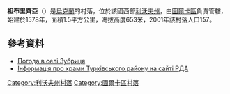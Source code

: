 {{coord|49|6|10|N|23|12|11|E|scale:100000|display=title}}

'''祖布里齊亞'''（{{lang-uk|Зубриця}}）是[[烏克蘭|烏克蘭]]的村落，位於該國西部[[利沃夫州|利沃夫州]]，由[[圖爾卡區|圖爾卡區]]負責管轄，始建於1578年，面積1.5平方公里，海拔高度653米，2001年該村落人口157。

==參考資料==
* [http://weather.in.ua/ua/l'vovskaja/9223 Погода в селі Зубриця] {{Wayback|url=http://weather.in.ua/ua/l%27vovskaja/9223 |date=20160305081151 }}
* [http://turka-rda.gov.ua/turkivschyna-turystychna/1284-2/ Інформація про храми Турківського району на сайті РДА] {{Wayback|url=http://turka-rda.gov.ua/turkivschyna-turystychna/1284-2/ |date=20161006031122 }}

{{DEFAULTSORT:Зубриця}}
[[Category:利沃夫州村落|Category:利沃夫州村落]]
[[Category:圖爾卡區村落|Category:圖爾卡區村落]]


{{Lviv-geo-stub}}